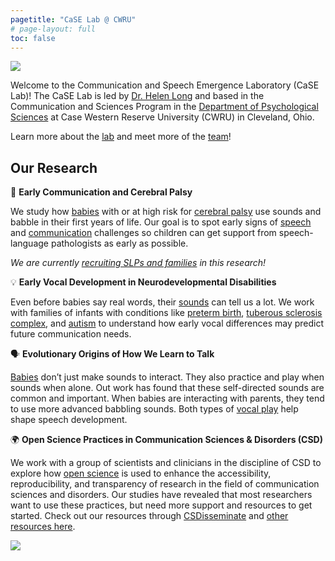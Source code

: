 ```yaml
---
pagetitle: "CaSE Lab @ CWRU"
# page-layout: full
toc: false
---
```


![](./img/lab-logo-a.png){.hero}

Welcome to the Communication and Speech Emergence Laboratory (CaSE Lab)! The CaSE Lab is led by [Dr. Helen Long](https://longhelenl.github.io/caseresearchlab/people/research-team/long_helen.html) and based in the Communication and Sciences Program in the [Department of Psychological Sciences](https://psychsciences.case.edu/) at Case Western Reserve University (CWRU) in Cleveland, Ohio.

Learn more about the [lab](https://longhelenl.github.io/caseresearchlab/mission.html) and meet more of the [team](https://longhelenl.github.io/caseresearchlab/people.html)!


## Our Research

👶 **Early Communication and Cerebral Palsy**

We study how [babies](https://longhelenl.github.io/caseresearchlab/publications.html#category=infant) with or at high risk for [cerebral palsy](https://longhelenl.github.io/caseresearchlab/publications.html#category=cerebral%20palsy) use sounds and babble in their first years of life. Our goal is to spot early signs of [speech](http://localhost:3284/publications.html#category=speech%20development) and [communication](http://localhost:3284/publications.html#category=communication) challenges so children can get support from speech-language pathologists as early as possible.

*We are currently [recruiting SLPs and families](https://longhelenl.github.io/caseresearchlab/participate.html) in this research!*

💡 **Early Vocal Development in Neurodevelopmental Disabilities**

Even before babies say real words, their [sounds](https://longhelenl.github.io/caseresearchlab/publications.html#category=vocal%20development) can tell us a lot. We work with families of infants with conditions like [preterm birth](https://longhelenl.github.io/caseresearchlab/publications.html#category=preterm), [tuberous sclerosis complex](https://longhelenl.github.io/caseresearchlab/publications.html#category=tuberous%20sclerosis), and [autism](https://longhelenl.github.io/caseresearchlab/publications.html#category=autism) to understand how early vocal differences may predict future communication needs.

🗣️ **Evolutionary Origins of How We Learn to Talk**

[Babies](https://longhelenl.github.io/caseresearchlab/publications.html#category=infant) don’t just make sounds to interact. They also practice and play when sounds when alone. Out work has found that these self-directed sounds are common and important. When babies are interacting with parents, they tend to use more advanced babbling sounds. Both types of [vocal play](https://longhelenl.github.io/caseresearchlab/publications.html#category=vocal%20development) help shape speech development.

🌍 **Open Science Practices in Communication Sciences & Disorders (CSD)**

We work with a group of scientists and clinicians in the discipline of CSD to explore how [open science](https://longhelenl.github.io/caseresearchlab/publications.html#category=open%20science) is used to enhance the accessibility, reproducibility, and transparency of research in the field of communication sciences and disorders. Our studies have revealed that most researchers want to use these practices, but need more support and resources to get started. Check out our resources through [CSDisseminate](https://www.csdisseminate.com) and [other resources here](https://longhelenl.github.io/caseresearchlab/sciresources.html).

![](./img/babyvocalplay.png){.hero}

